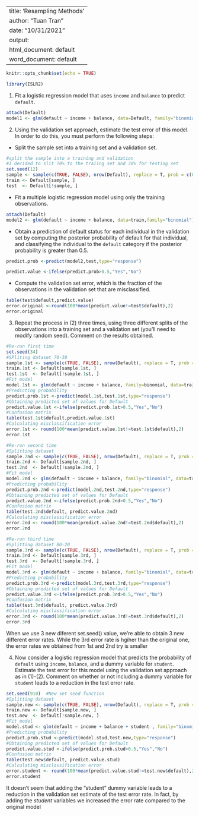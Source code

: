 
---
title: 'Resampling Methods'
author: "Tuan Tran"
date: "10/31/2021"
output:
  html_document: default
  word_document: default
---

```{r setup, include=FALSE}
knitr::opts_chunk$set(echo = TRUE)
```


```{r}
library(ISLR2)
```

@. Fit a logistic regression model that uses `income` and `balance` to
predict `default`.

```{r}
attach(Default)
model1 <- glm(default ~ income + balance, data=Default, family="binomial")

```


@. Using the validation set approach, estimate the test error of this
model. In order to do this, you must perform the following steps:

+ Split the sample set into a training set and a validation set.

```{r}
#split the sample into a training and validation
#I decided to slit 70% to the traiing set and 30% for testing set
set.seed(12)
sample <- sample(c(TRUE, FALSE), nrow(Default), replace = T, prob = c(0.7,0.3))
train <- Default[sample, ]
test  <- Default[!sample, ]

```

+ Fit a multiple logistic regression model using only the training observations.

```{r}
attach(Default)
model2 <- glm(default ~ income + balance, data=train,family="binomial")

```

+ Obtain a prediction of default status for each individual in
the validation set by computing the posterior probability of
default for that individual, and classifying the individual to
the `default` category if the posterior probability is greater
than 0.5.

```{r}

predict.prob <-predict(model2,test,type="response")

predict.value <-ifelse(predict.prob>0.5,"Yes","No")

```


+ Compute the validation set error, which is the fraction of
the observations in the validation set that are misclassified.

```{r}
table(test$default,predict.value)
error.original <-round(100*mean(predict.value!=test$default),2)
error.original
```


@. Repeat the process in (2) three times, using three different splits
of the observations into a training set and a validation set (you'll need to modify random seed). Comment on the results obtained.

```{r}

#Re-run first time
set.seed(34)  
#SPliting dataset 70-30
sample.1st <- sample(c(TRUE, FALSE), nrow(Default), replace = T, prob = c(0.7,0.3))
train.1st <- Default[sample.1st, ]
test.1st  <- Default[!sample.1st, ]
#Fit model
model.1st <- glm(default ~ income + balance, family=binomial, data=train.1st)
#Predicting probability 
predict.prob.1st <-predict(model.1st,test.1st,type="response")
#Obtaining predicted set of values for Default
predict.value.1st <-ifelse(predict.prob.1st>0.5,"Yes","No")
#Confusion matrix
table(test.1st$default,predict.value.1st)
#Calculating misclassification error
error.1st <- round(100*mean(predict.value.1st!=test.1st$default),2)
error.1st
```
```{r}
#Re-run second time 
#Splitting dataset
sample.2nd <- sample(c(TRUE, FALSE), nrow(Default), replace = T, prob = c(0.7,0.3))
train.2nd <- Default[sample.2nd, ]
test.2nd  <- Default[!sample.2nd, ]
#Fit model
model.2nd <- glm(default ~ income + balance, family="binomial", data=train.2nd)
#Predicting probability 
predict.prob.2nd <-predict(model.2nd,test.2nd,type="response")
#Obtaining predicted set of values for Default
predict.value.2nd <-ifelse(predict.prob.2nd>0.5,"Yes","No")
#Confusion matrix
table(test.2nd$default, predict.value.2nd)
#Calculating misclassification error
error.2nd <- round(100*mean(predict.value.2nd!=test.2nd$default),2)
error.2nd
```


```{r}
#Re-run third time
#Splitting dataset 80-20
sample.3rd <- sample(c(TRUE, FALSE), nrow(Default), replace = T, prob = c(0.7,0.3))
train.3rd <- Default[sample.3rd, ]
test.3rd  <- Default[!sample.3rd, ]
#Fit model
model.3rd <- glm(default ~ income + balance, family="binomial", data=train.3rd)
#Predicting probability 
predict.prob.3rd <-predict(model.3rd,test.3rd,type="response")
#Obtaining predicted set of values for Default
predict.value.3rd <-ifelse(predict.prob.3rd>0.5,"Yes","No")
#Confusion matrix
table(test.3rd$default, predict.value.3rd)
#Calculating misclassification error
error.3rd <- round(100*mean(predict.value.3rd!=test.3rd$default),2)
error.3rd
```

When we use 3 new diferent set.seed() value, we're able to obtain 3 new different error rates. While the 3rd error rate is hgiher than the original one, the error rates we obtained from 1st and 2nd try is smaller

@. Now consider a logistic regression model that predicts the probability
of `default` using `income`, `balance`, and a dummy variable
for `student`. Estimate the test error for this model using the validation set approach as in (1)-(2). Comment on whether or not including a dummy variable for `student` leads to a reduction in the test error rate.

```{r}
set.seed(910)  #New set seed function
#Splitting dataset
sample.new <- sample(c(TRUE, FALSE), nrow(Default), replace = T, prob = c(0.7,0.3))
train.new <- Default[sample.new, ]
test.new  <- Default[!sample.new, ]
#Fit model
model.stud <- glm(default ~ income + balance + student , family="binomial", data=train.new)
#Predicting probability 
predict.prob.stud <-predict(model.stud,test.new,type="response")
#Obtaining predicted set of values for Default
predict.value.stud <-ifelse(predict.prob.stud>0.5,"Yes","No")
#Confusion matrix
table(test.new$default, predict.value.stud)
#Calculating misclassification error
error.student <- round(100*mean(predict.value.stud!=test.new$default),2)
error.student
```

It doesn’t seem that adding the “student” dummy variable leads to a reduction in the validation set estimate of the test error rate. In fact, by adding the $student$ variables we increased the error rate compared to the original model